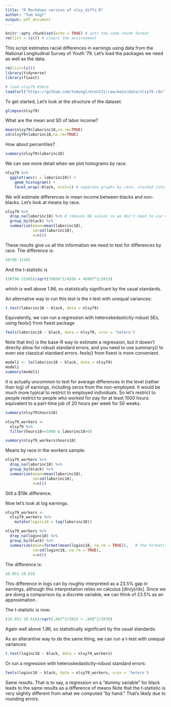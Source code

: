 ```yaml
---
title: "R Markdown version of nlsy_diffs.R"
author: "Tom Vogl"
output: pdf_document
---
```


```r
knitr::opts_chunk$set(echo = TRUE) # sets the code chunk format
rm(list = ls()) # clears the environment
```

This script estimates racial differences in earnings using data from the
National Longitudinal Survey of Youth '79. Let's load the packages we
need as well as the data.

```r
rm(list=ls())
library(tidyverse)
library(fixest)

# load nlsy79.Rdata
load(url("https://github.com/tomvogl/econ121/raw/main/data/nlsy79.rds"))
```

To get started, Let's look at the structure of the dataset.

```r
glimpse(nlsy79)
```

What are the mean and SD of labor income?

```r
mean(nlsy79$laborinc18,na.rm=TRUE)
sd(nlsy79$laborinc18,na.rm=TRUE)
```

How about percentiles?

```r
summary(nlsy79$laborinc18)
```

We can see more detail when we plot histograms by race.

```r
nlsy79 %>% 
  ggplot(aes(x = laborinc18)) +
    geom_histogram() +
    facet_wrap(~black, ncol=1) # separate graphs by race, stacked into one column
```

We will estimate differences in mean income between blacks and non-blacks. 
Let's look at means by race.

```r
nlsy79 %>% 
  drop_na(laborinc18) %>% # removes NA values so we don't need to use na.rm below
  group_by(black) %>% 
  summarize(mean=mean(laborinc18),
            sd=sd(laborinc18),
            n=n())
```

These results give us all the information we need to test for differences by race.
The difference is:
```r
50798-31505
```
And the t-statistic is
```r
(50798-31505)/sqrt(70856^2/4558 + 46907^2/2013)
```
which is well above 1.96, so statistically significant by the usual standards.

An alternative way to run this test is the t-test with unequal variances:
```r
t.test(laborinc18 ~ black, data = nlsy79)
```
Equivalently, we can run a regression with heteroskedasticity-robust SEs, 
using feols() from fixest package
```r
feols(laborinc18 ~ black, data = nlsy79, vcov = 'hetero')
```
Note that lm() is the base-R way to estimate a regression, but it doesn't 
directly allow for robust standard errors, and you need to use summary()
to even see classical standard errors. feols() from fixest is more convenient.
```r
model1 <- lm(laborinc18 ~ black, data = nlsy79)
model1
summary(model1)
```

It is actually uncommon to test for average differences in the level 
(rather than log) of earnings, including zeros from the non-employed. 
It would be much more typical to restrict to employed individuals. So 
let's restrict to people restrict to people who worked for pay for at least 
1000 hours: equivalent to a part-time job of 20 hours per week for 50 weeks.
```r
summary(nlsy79$hours18)

nlsy79_workers <- 
  nlsy79 %>% 
  filter(hours18>=1000 & laborinc18>0)

summary(nlsy79_workers$hours18)
```

Means by race in the workers sample:
```r
nlsy79_workers %>% 
  drop_na(laborinc18) %>%
  group_by(black) %>% 
  summarize(mean=mean(laborinc18),
            sd=sd(laborinc18),
            n=n())
```
Still a $19k difference.

Now let's look at log earnings.
```r
nlsy79_workers <- 
  nlsy79_workers %>% 
    mutate(loginc18 = log(laborinc18))

nlsy79_workers %>% 
  drop_na(loginc18) %>%
  group_by(black) %>% 
  summarize(mean=format(mean(loginc18, na.rm = TRUE)),   # the format() function is just to report more decimal places
            sd=sd(loginc18, na.rm = TRUE),
            n=n())
```

The difference is:
```r
10.851-10.616
```

This difference in logs can by roughly interpreted as a 23.5% gap in earnings, 
although this interpretation relies on calculus [dln(y)/dx]. Since we are doing a 
comparison by a discrete variable, we can think of 23.5% as an approximation .

The t-statistic is now:
```r
(10.851-10.616)/sqrt(.867^2/3015 + .849^2/1078)
```
Again well above 1.96, so statistically significant by the usual standards.

As an alterantive way to do the same thing, we can run a t-test with unequal variances:
```r
t.test(loginc18 ~ black, data = nlsy79_workers)
```

Or run a regression with heteroskedasticity-robust standard errors:
```r
feols(loginc18 ~ black, data = nlsy79_workers, vcov = 'hetero')
```
Same results. That is to say, a regression on a "dummy variable"
for black leads to the same results as a difference of means
Note that the t-statistic is very slightly different from what
we computed "by hand." That's likely due to rounding errors.

